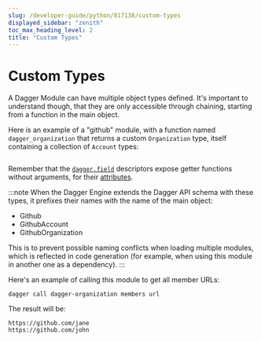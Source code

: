 ```yaml
---
slug: /developer-guide/python/817138/custom-types
displayed_sidebar: "zenith"
toc_max_heading_level: 2
title: "Custom Types"
---
```



# Custom Types

<PartialExperimentalDocs />

A Dagger Module can have multiple object types defined. It's important to
understand though, that they are only accessible through chaining, starting
from a function in the main object.

Here is an example of a "github" module, with a function named `dagger_organization`
that returns a custom `Organization` type, itself containing a collection of
`Account` types:

```python file=./snippets/custom-types/main.py
```

Remember that the [`dagger.field`][dag-field] descriptors expose getter functions
without arguments, for their [attributes](./944887-attribute-functions.mdx).

:::note
When the Dagger Engine extends the Dagger API schema with these types, it prefixes
their names with the name of the main object:
- Github
- GithubAccount
- GithubOrganization

This is to prevent possible naming conflicts when loading multiple modules,
which is reflected in code generation (for example, when using this module in
another one as a dependency).
:::

Here's an example of calling this module to get all member URLs:

```shell
dagger call dagger-organization members url
```

The result will be:

```shell
https://github.com/jane
https://github.com/john
```

[dag-field]: https://dagger-io.readthedocs.io/en/sdk-python-v0.9.11/module.html#dagger.field
